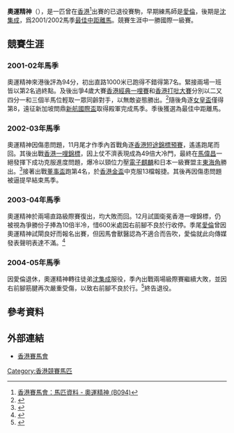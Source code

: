 {{Infobox racehorse
|name= 奧運精神（已退役）
|image= 
|caption= 
|sire= Bishop Of Cashel
|grandsire= Warning
|dam= Rachael Tennessee
|damsire= Matsadoon
|sex= 閹
|foaled= 
|country= {{GBR}}
|colour= 棕
|breeder= 
|owner= [[榮智健|榮智健]] 
|trainer= [[愛倫|愛倫]]（2001－2003）<br/>[[沈集成|沈集成]]（2004）
|record=  16戰4冠2亞2殿
|earnings=$31,107,550港元
|wins='''[[香港一哩錦標|香港一哩錦標]]'''（'''2002'''）<br/>[[香港經典一哩賽|香港經典一哩賽]]（2002）<br/>[[香港打吡大賽|香港打吡大賽]]（2002）<br/>[[香港金盃|香港金盃]]（2003）
|updated= 2017年3月20日
}}

'''奧運精神'''（{{lang-en|Olympic Express}}），是一匹曾在[[香港|香港]]<ref>[https://racing.hkjc.com/racing/information/Chinese/Horse/Horse.aspx?HorseId=HK_2001_B094  香港賽馬會：馬匹資料 - 奧運精神 (B094)]</ref>出賽的已退役賽駒，早期練馬師是[[愛倫|愛倫]]，後期是[[沈集成|沈集成]]，爲2001/2002馬季[[冠軍人馬獎#最佳中距離馬|最佳中距離馬]]。競賽生涯中一勝國際一級賽。

==競賽生涯==

=== 2001-02年馬季 ===
奧運精神來港後評為94分，初出直路1000米已跑得不錯得第7名。緊接兩場一班皆以第2名過終點。及後出爭4歲大賽[[香港經典一哩賽|香港經典一哩賽]]和[[香港打吡大賽|香港打吡大賽]]分別以二又四分一和三個半馬位輕取一眾同齡對手，以無敵姿態勝出。<REF>
{{Cite web |url=http://www.hkjc.com/chinese/corporate/racing_news_item.asp?in_file=%2Fchinese%2Fnews%2Fnews_200203172203.htm |title=奧運精神　輕取打吡  |access-date=2021-09-04 |archive-date=2019-12-07 |archive-url=https://web.archive.org/web/20191207022034/https://www.hkjc.com/chinese/corporate/racing_news_item.asp?in_file=%2Fchinese%2Fnews%2Fnews_200203172203.htm |dead-url=no }}
</REF>隨後角逐[[女皇盃|女皇盃]]僅得第8，遠征新加坡問鼎[[新航國際盃|新航國際盃]]取得殿軍完成馬季。季後獲選為最佳中距離馬。

=== 2002-03年馬季 ===
奧運精神因傷患問題，11月尾才作季內首戰角逐[[馬會短途錦標|香港短途錦標預賽]]，遙遙跑尾而回。其後出戰[[香港一哩錦標|香港一哩錦標]]，因上仗不濟表現成為49倍大冷門，最終在[[馬偉昌|馬偉昌]]一絕發揮下成功克服進度問題，爆冷以頸位力壓[[電子麒麟|電子麒麟]]和日本一級賽盟主[[JP:トウカイポイント|東海角]]勝出。<REF>
{{Cite web |url=http://hk.racing.nextmedia.com/art_main.php?sec_id=0&art_id=16579984&showdate=20120807&tt_cat=3488048 |title=好 相 分 享 ： 奧 運 精 神 香 港 一 哩 錦 標 險 勝 |access-date=2017-03-21 |archive-date=2017-03-22 |archive-url=https://web.archive.org/web/20170322015351/http://hk.racing.nextmedia.com/art_main.php?sec_id=0&art_id=16579984&showdate=20120807&tt_cat=3488048 |dead-url=no }}
</REF>接著出戰[[董事盃|董事盃]]跑第4名，於[[香港金盃|香港金盃]]中克服13檔報捷。其後再因傷患問題被逼提早結束馬季。

=== 2003-04年馬季 ===
奧運精神於兩場直路級際賽復出，均大敗而回。12月試圖衛冕香港一哩錦標，仍被視為爭勝份子捧為10倍半冷，惜600米處因右前腳不良於行收停。季尾[[愛倫|愛倫]]曾因奧運精神試閘良好而報名出賽，但因馬會獸醫認為不適合而告吹，愛倫就此向傳媒發表聲明表達不滿。<REF>
{{Cite web |url=http://std.stheadline.com/archive/fullstory.asp?andor=or&year1=2004&month1=5&day1=20&year2=2004&month2=5&day2=20&category=all&id=20040520n05&keyword1=&keyword2= |title=愛 倫 聲 明 馬 會 不 公  |access-date=2017-03-20 |archive-date=2019-09-22 |archive-url=https://web.archive.org/web/20190922223455/http://std.stheadline.com/archive/fullstory.asp?andor=or&year1=2004&month1=5&day1=20&year2=2004&month2=5&day2=20&category=all&id=20040520n05&keyword1=&keyword2= |dead-url=no }}
</REF>

=== 2004-05年馬季 ===
因愛倫退休，奧運精神轉往徒弟[[沈集成|沈集成]]服役，季內出戰兩場級際賽繼續大敗，並因右前腳筋腱再次嚴重受傷，以致右前腳不良於行。<REF>
{{Cite web |url=http://www.hkjc.com/chinese/racing/results.asp?racedate=21%2F11%2F2004&raceno=08&venue=ST |title=競賽事件報告 |access-date=2021-09-04 |archive-date=2017-07-02 |archive-url=https://web.archive.org/web/20170702225051/http://www.hkjc.com/chinese/racing/results.asp?racedate=21%2F11%2F2004&raceno=08&venue=ST |dead-url=no }}
</REF>終告退役。


==參考資料==
{{reflist}}

==外部連結==
*[http://www.hkjc.com/chinese/racing/OtherHorse.asp?HorseNo=CB094 香港賽馬會]
{{香港一哩錦標冠軍}}
{{香港金盃冠軍}}
{{香港最佳中距離馬}}
{{歷屆香港打吡大賽冠軍(2000年起)}}
[[Category:香港競賽馬匹|Category:香港競賽馬匹]]